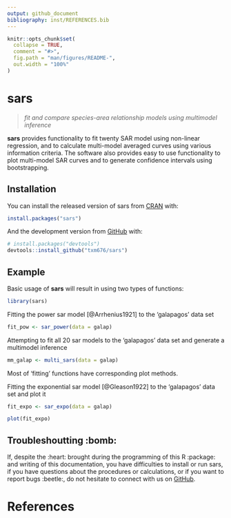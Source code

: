 ```yaml
---
output: github_document
bibliography: inst/REFERENCES.bib
---
```


<!-- README.md is generated from README.Rmd. Please edit that file -->

```r
knitr::opts_chunk$set(
  collapse = TRUE,
  comment = "#>",
  fig.path = "man/figures/README-",
  out.width = "100%"
)
```
# sars

> *fit and compare species-area relationship models using multimodel inference*

**sars** provides functionality to fit twenty SAR model using non-linear regression, and to calculate multi-model averaged curves using various information criteria. The software also provides easy to use functionality to plot multi-model SAR curves and to generate confidence intervals using bootstrapping.

## Installation

You can install the released version of sars from [CRAN](https://CRAN.R-project.org) with:

``` r
install.packages("sars")
```

And the development version from [GitHub](https://github.com/) with:

``` r
# install.packages("devtools")
devtools::install_github("txm676/sars")
```
## Example

Basic usage of **sars** will result in using two types of functions:

```r
library(sars)
```

Fitting the power sar model [@Arrhenius1921] to the 'galapagos' data set
```r
fit_pow <- sar_power(data = galap)
```

Attempting to fit all 20 sar models to the 'galapagos' data set and generate a multimodel inference
```r
mm_galap <- multi_sars(data = galap)

```

Most of 'fitting' functions have corresponding plot methods.

Fitting the exponential sar model [@Gleason1922] to the 'galapagos' data set and plot it
```r
fit_expo <- sar_expo(data = galap)

plot(fit_expo)
```

## Troubleshoutting :bomb:

If, despite the :heart: brought during the programming of this R :package: and writing of this documentation, you have difficulties to install or run sars, if you have questions about the procedures or calculations, or if you want to report bugs :beetle:, do not hesitate to connect with us on [GitHub](https://github.com/txm676/sars).

# References
